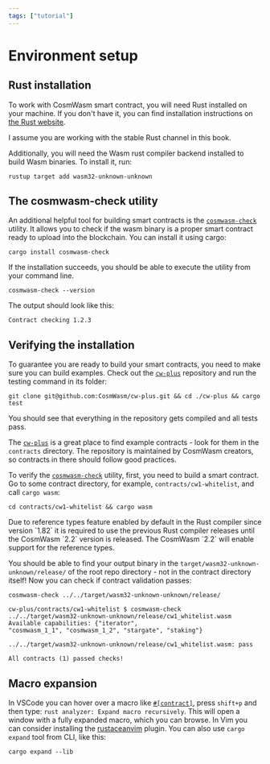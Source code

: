 ```yaml
---
tags: ["tutorial"]
---
```



# Environment setup

## Rust installation

To work with CosmWasm smart contract, you will need Rust installed on your machine. If you don't
have it, you can find installation instructions on
[the Rust website](https://www.rust-lang.org/tools/install).

I assume you are working with the stable Rust channel in this book.

Additionally, you will need the Wasm rust compiler backend installed to build Wasm binaries. To
install it, run:

```shell copy filename="TERMINAL"
rustup target add wasm32-unknown-unknown
```

## The cosmwasm-check utility

An additional helpful tool for building smart contracts is the
[`cosmwasm-check`](https://github.com/CosmWasm/cosmwasm/tree/main/packages/check) utility. It allows
you to check if the wasm binary is a proper smart contract ready to upload into the blockchain. You
can install it using cargo:

```shell copy filename="TERMINAL"
cargo install cosmwasm-check
```

If the installation succeeds, you should be able to execute the utility from your command line.

```shell copy filename="TERMINAL"
cosmwasm-check --version
```

The output should look like this:

```shell
Contract checking 1.2.3
```

## Verifying the installation

To guarantee you are ready to build your smart contracts, you need to make sure you can build
examples. Check out the [`cw-plus`](https://github.com/CosmWasm/cw-plus) repository and run the
testing command in its folder:

```shell copy filename="TERMINAL"
git clone git@github.com:CosmWasm/cw-plus.git && cd ./cw-plus && cargo test
```

You should see that everything in the repository gets compiled and all tests pass.

The [`cw-plus`](https://github.com/CosmWasm/cw-plus) is a great place to find example contracts -
look for them in the `contracts` directory. The repository is maintained by CosmWasm creators, so
contracts in there should follow good practices.

To verify the [`cosmwasm-check`](https://github.com/CosmWasm/cosmwasm/tree/main/packages/check)
utility, first, you need to build a smart contract. Go to some contract directory, for example,
`contracts/cw1-whitelist`, and call `cargo wasm`:

```shell copy filename="TERMINAL"
cd contracts/cw1-whitelist && cargo wasm
```

<Callout>
  Due to reference types feature enabled by default in the Rust compiler since version `1.82` it is
  required to use the previous Rust compiler releases until the CosmWasm `2.2` version is released.
  The CosmWasm `2.2` will enable support for the reference types.
</Callout>

You should be able to find your output binary in the `target/wasm32-unknown-unknown/release/` of the
root repo directory - not in the contract directory itself! Now you can check if contract validation
passes:

```shell copy filename="TERMINAL"
cosmwasm-check ../../target/wasm32-unknown-unknown/release/
```

```shell filename="TERMINAL"
cw-plus/contracts/cw1-whitelist $ cosmwasm-check
../../target/wasm32-unknown-unknown/release/cw1_whitelist.wasm Available capabilities: {"iterator",
"cosmwasm_1_1", "cosmwasm_1_2", "stargate", "staking"}

../../target/wasm32-unknown-unknown/release/cw1_whitelist.wasm: pass

All contracts (1) passed checks!
```

## Macro expansion

In VSCode you can hover over a macro like [`#[contract]`](../sylvia/macros/contract), press
`shift+p` and then type: `rust analyzer: Expand macro recursively`. This will open a window with a
fully expanded macro, which you can browse. In Vim you can consider installing the
[rustaceanvim](https://github.com/mrcjkb/rustaceanvim) plugin. You can also use `cargo expand` tool
from CLI, like this:

```shell copy filename="TERMINAL"
cargo expand --lib
```
